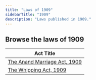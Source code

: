 ```yaml
---
title: "Laws of 1909"
sidebarTitle: "1909"
description: "Laws published in 1909."
---
```


## Browse the laws of 1909

| Act Title |
|-----------|
| [The Anand Marriage Act, 1909](/laws/act-92) |
| [The Whipping Act, 1909](/laws/act-91) |
